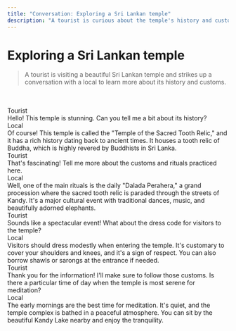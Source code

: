```yaml
---
title: "Conversation: Exploring a Sri Lankan temple"
description: "A tourist is curious about the temple's history and customs."
---
```



# Exploring a Sri Lankan temple

> A tourist is visiting a beautiful Sri Lankan temple and strikes up a conversation with a local to learn more about its history and customs.

<br/>

<AudioPlayer url="/sounds/conversations/15.mp3" />

<br/>

<div className="chat chat-start">
  <div className="chat-header">
    Tourist
  </div>
  <div className="chat-bubble text-xl bg-[#171717] text-white">Hello! This temple is stunning. Can you tell me a bit about its history?</div>
</div>
<div className="chat chat-end">
  <div className="chat-header">
    Local
  </div>
  <div className="chat-bubble text-xl bg-accent text-white">Of course! This temple is called the "Temple of the Sacred Tooth Relic," and it has a rich history dating back to ancient times. It houses a tooth relic of Buddha, which is highly revered by Buddhists in Sri Lanka.</div>
</div>
<div className="chat chat-start">
  <div className="chat-header">
    Tourist
  </div>
  <div className="chat-bubble text-xl bg-[#171717] text-white">That's fascinating! Tell me more about the customs and rituals practiced here.</div>
</div>
<div className="chat chat-end">
  <div className="chat-header">
    Local
  </div>
  <div className="chat-bubble text-xl bg-accent text-white">Well, one of the main rituals is the daily "Dalada Perahera," a grand procession where the sacred tooth relic is paraded through the streets of Kandy. It's a major cultural event with traditional dances, music, and beautifully adorned elephants.</div>
</div>
<div className="chat chat-start">
  <div className="chat-header">
    Tourist
  </div>
  <div className="chat-bubble text-xl bg-[#171717] text-white">Sounds like a spectacular event! What about the dress code for visitors to the temple?</div>
</div>
<div className="chat chat-end">
  <div className="chat-header">
    Local
  </div>
  <div className="chat-bubble text-xl bg-accent text-white">Visitors should dress modestly when entering the temple. It's customary to cover your shoulders and knees, and it's a sign of respect. You can also borrow shawls or sarongs at the entrance if needed.</div>
</div>
<div className="chat chat-start">
  <div className="chat-header">
    Tourist
  </div>
  <div className="chat-bubble text-xl bg-[#171717] text-white">Thank you for the information! I'll make sure to follow those customs. Is there a particular time of day when the temple is most serene for meditation?</div>
</div>
<div className="chat chat-end">
  <div className="chat-header">
    Local
  </div>
  <div className="chat-bubble text-xl bg-accent text-white">The early mornings are the best time for meditation. It's quiet, and the temple complex is bathed in a peaceful atmosphere. You can sit by the beautiful Kandy Lake nearby and enjoy the tranquility.</div>
</div>
